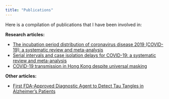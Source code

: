 ```yaml
---
title: "Publications"
---
```


Here is a compilation of publications that I have been involved in:

**Research articles:**

* [The incubation period distribution of coronavirus disease 2019 (COVID-19): a systematic review and meta-analysis](https://academic.oup.com/cid/article/73/12/2344/6297425?login=true)
* [Serial intervals and case isolation delays for COVID-19: a systematic review and meta-analysis](https://academic.oup.com/cid/article/74/4/685/6284329?login=true)
* [COVID-19 transmission in Hong Kong despite universal masking](https://pubmed.ncbi.nlm.nih.gov/33895227/)

**Other articles:**

* [First FDA-Approved Diagnostic Agent to Detect Tau Tangles in Alzheimer’s Patients](https://www.beingpatient.com/first-fda-approved-diagnostic-agent-to-detect-tau-tangles-in-alzheimers-patients/?fbclid=IwAR2_hl1YvQu6tnSGVoEy8Elr3oRKoXGQcKT0piYdZvONlEWGvMqQk_72hfU)